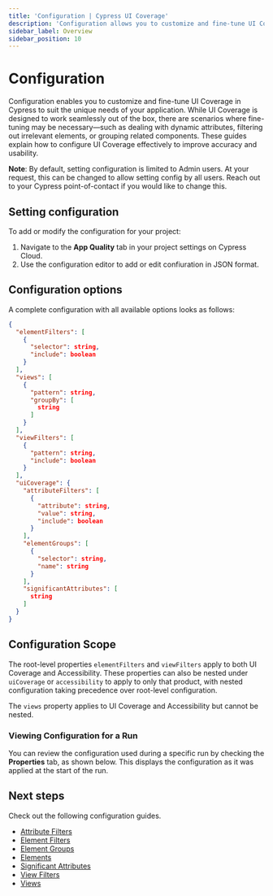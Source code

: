 ```yaml
---
title: 'Configuration | Cypress UI Coverage'
description: 'Configuration allows you to customize and fine-tune UI Coverage in Cypress to suit specific needs and scenarios.'
sidebar_label: Overview
sidebar_position: 10
---
```


# Configuration

<UICovAddon />

Configuration enables you to customize and fine-tune UI Coverage in Cypress to suit the unique needs of your application. While UI Coverage is designed to work seamlessly out of the box, there are scenarios where fine-tuning may be necessary—such as dealing with dynamic attributes, filtering out irrelevant elements, or grouping related components. These guides explain how to configure UI Coverage effectively to improve accuracy and usability.

**Note**: By default, setting configuration is limited to Admin users. At your request, this can be changed to allow setting config by all users. Reach out to your Cypress point-of-contact if you would like to change this.

## Setting configuration

To add or modify the configuration for your project:

1. Navigate to the **App Quality** tab in your project settings on Cypress Cloud.
2. Use the configuration editor to add or edit confiuration in JSON format.

<DocsImage
  src="/img/ui-coverage/configuration/cypress-ui-coverage-configuration-editor.png"
  alt="The Cypress Cloud UI showing the configuration editor"
/>

## Configuration options

A complete configuration with all available options looks as follows:

```json
{
  "elementFilters": [
    {
      "selector": string,
      "include": boolean
    }
  ],
  "views": [
    {
      "pattern": string,
      "groupBy": [
        string
      ]
    }
  ],
  "viewFilters": [
    {
      "pattern": string,
      "include": boolean
    }
  ],
  "uiCoverage": {
    "attributeFilters": [
      {
        "attribute": string,
        "value": string,
        "include": boolean
      }
    ],
    "elementGroups": [
      {
        "selector": string,
        "name": string
      }
    ],
    "significantAttributes": [
      string
    ]
  }
}
```

## Configuration Scope

The root-level properties `elementFilters` and `viewFilters` apply to both UI Coverage and Accessibility. These properties can also be nested under `uiCoverage` or `accessibility` to apply to only that product, with nested configuration taking precedence over root-level configuration.

The `views` property applies to UI Coverage and Accessibility but cannot be nested.

### Viewing Configuration for a Run

You can review the configuration used during a specific run by checking the **Properties** tab, as shown below. This displays the configuration as it was applied at the start of the run.

<DocsImage
  src="/img/accessibility/configuration/cypress-cloud-properties-tab-application-quality-config.png"
  alt="The properties tab for a run, with an Application Quality section at the bottom"
/>

## Next steps

Check out the following configuration guides.

- [Attribute Filters](/ui-coverage/configuration/attributefilters)
- [Element Filters](/ui-coverage/configuration/elementfilters)
- [Element Groups](/ui-coverage/configuration/elementgroups)
- [Elements](/ui-coverage/configuration/elements)
- [Significant Attributes](/ui-coverage/configuration/significantattributes)
- [View Filters](/ui-coverage/configuration/viewfilters)
- [Views](/ui-coverage/configuration/views)
